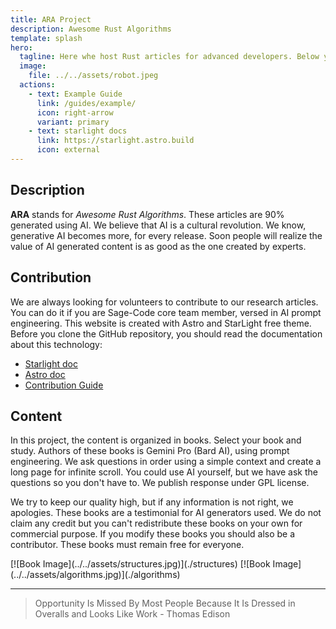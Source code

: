 ```yaml
---
title: ARA Project
description: Awesome Rust Algorithms
template: splash
hero:
  tagline: Here whe host Rust articles for advanced developers. Below you can see our contribution guide. Just in case you wish to become a mentor, click the button and read this guide. Otherwise, skip to the content section and click the book you wish to read. Enjoy 🍀
  image: 
    file: ../../assets/robot.jpeg
  actions:
    - text: Example Guide
      link: /guides/example/
      icon: right-arrow
      variant: primary
    - text: starlight docs
      link: https://starlight.astro.build
      icon: external
---
```


## Description
 
**ARA** stands for *Awesome Rust Algorithms*. These articles are 90% generated using AI. We believe that AI is a cultural revolution. We know, generative AI becomes more, for every release. Soon people will realize the value of AI generated content is as good as the one created by experts.


## Contribution 

We are always looking for volunteers to contribute to our research articles. You can do it if you are Sage-Code core team member, versed in AI prompt engineering. This website is created with Astro and StarLight free theme. Before you clone the GitHub repository, you should read the documentation about this technology:

* [Starlight doc](https://starlight.astro.build)
* [Astro doc](https://docs.astro.build/en/getting-started/)
* [Contribution Guide](/guides/contribution/)

## Content

In this project, the content is organized in books. Select your book and study. Authors of these books is Gemini Pro (Bard AI), using prompt engineering. We ask questions in order using a simple context and create a long page for infinite scroll. You could use AI yourself, but we have ask the questions so you don't have to. We publish response under GPL license. 

We try to keep our quality high, but if any information is not right, we apologies. These books are a testimonial for AI generators used. We do not claim any credit but you can't redistribute these books on your own for commercial purpose. If you modify these books you should also be a contributor. These books must remain free for everyone.

<CardGrid>
	<Card title="Data Structures" icon="open-book">
          [![Book Image](../../assets/structures.jpg)](./structures)		
	</Card>
  <Card title="Algorithms" icon="open-book">
          [![Book Image](../../assets/algorithms.jpg)](./algorithms)	
	</Card>
</CardGrid>

---

> Opportunity Is Missed By Most People Because It Is Dressed in Overalls and Looks Like Work - Thomas Edison
